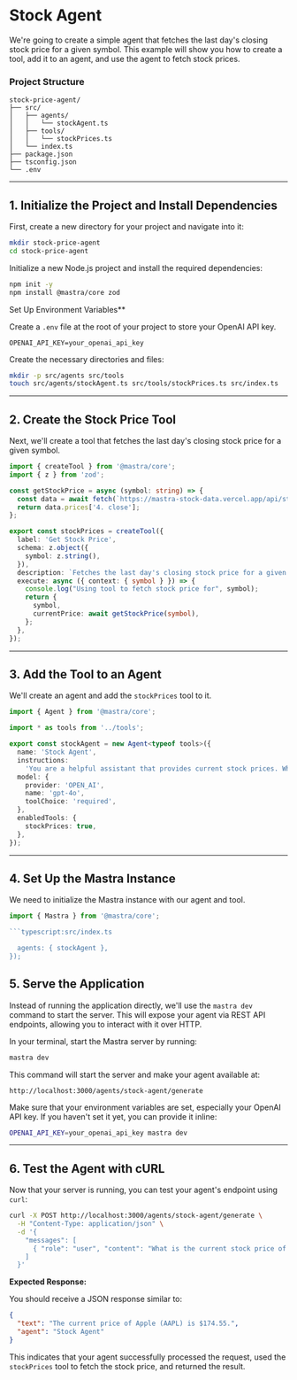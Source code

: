 # Stock Agent

We're going to create a simple agent that fetches the last day's closing stock price for a given symbol. This example will show you how to create a tool, add it to an agent, and use the agent to fetch stock prices.

### **Project Structure**

```
stock-price-agent/
├── src/
│   ├── agents/
│   │   └── stockAgent.ts
│   ├── tools/
│   │   └── stockPrices.ts
│   └── index.ts
├── package.json
├── tsconfig.json
└── .env
```

---

## **1. Initialize the Project and Install Dependencies**

First, create a new directory for your project and navigate into it:

```bash
mkdir stock-price-agent
cd stock-price-agent
```

Initialize a new Node.js project and install the required dependencies:

```bash
npm init -y
npm install @mastra/core zod
```

Set Up Environment Variables\*\*

Create a `.env` file at the root of your project to store your OpenAI API key.

```env:.env
OPENAI_API_KEY=your_openai_api_key
```

Create the necessary directories and files:

```bash
mkdir -p src/agents src/tools
touch src/agents/stockAgent.ts src/tools/stockPrices.ts src/index.ts
```

---

## **2. Create the Stock Price Tool**

Next, we'll create a tool that fetches the last day's closing stock price for a given symbol.

```ts filename="src/tools/stockPrices.ts"
import { createTool } from '@mastra/core';
import { z } from 'zod';

const getStockPrice = async (symbol: string) => {
  const data = await fetch(`https://mastra-stock-data.vercel.app/api/stock-data?symbol=${symbol}`).then(r => r.json());
  return data.prices['4. close'];
};

export const stockPrices = createTool({
  label: 'Get Stock Price',
  schema: z.object({
    symbol: z.string(),
  }),
  description: `Fetches the last day's closing stock price for a given symbol`,
  execute: async ({ context: { symbol } }) => {
    console.log("Using tool to fetch stock price for", symbol);
    return {
      symbol,
      currentPrice: await getStockPrice(symbol),
    };
  },
});
```

---

## **3. Add the Tool to an Agent**

We'll create an agent and add the `stockPrices` tool to it.

```ts filename="src/agents/stockAgent.ts"
import { Agent } from '@mastra/core';

import * as tools from '../tools';

export const stockAgent = new Agent<typeof tools>({
  name: 'Stock Agent',
  instructions:
    'You are a helpful assistant that provides current stock prices. When asked about a stock, use the stock price tool to fetch the stock price.',
  model: {
    provider: 'OPEN_AI',
    name: 'gpt-4o',
    toolChoice: 'required',
  },
  enabledTools: {
    stockPrices: true,
  },
});
```

---

## **4. Set Up the Mastra Instance**

We need to initialize the Mastra instance with our agent and tool.

```ts filename="src/index.ts"
import { Mastra } from '@mastra/core';

```typescript:src/index.ts

  agents: { stockAgent },
});
```

## **5. Serve the Application**

Instead of running the application directly, we'll use the `mastra dev` command to start the server. This will expose your agent via REST API endpoints, allowing you to interact with it over HTTP.

In your terminal, start the Mastra server by running:

```bash
mastra dev
```

This command will start the server and make your agent available at:

```
http://localhost:3000/agents/stock-agent/generate
```

Make sure that your environment variables are set, especially your OpenAI API key. If you haven't set it yet, you can provide it inline:

```bash
OPENAI_API_KEY=your_openai_api_key mastra dev
```

---

## **6. Test the Agent with cURL**

Now that your server is running, you can test your agent's endpoint using `curl`:

```bash
curl -X POST http://localhost:3000/agents/stock-agent/generate \
  -H "Content-Type: application/json" \
  -d '{
    "messages": [
      { "role": "user", "content": "What is the current stock price of Apple (AAPL)?" }
    ]
  }'
```

**Expected Response:**

You should receive a JSON response similar to:

```json
{
  "text": "The current price of Apple (AAPL) is $174.55.",
  "agent": "Stock Agent"
}
```

This indicates that your agent successfully processed the request, used the `stockPrices` tool to fetch the stock price, and returned the result.
